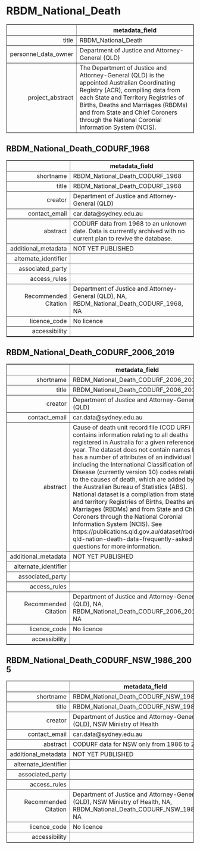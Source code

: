 RBDM_National_Death
===
<!-- html table generated in R 3.6.0 by xtable 1.8-4 package -->
<!-- Fri May 22 19:16:28 2020 -->
<table border=1>
<tr> <th>  </th> <th> metadata_field </th>  </tr>
  <tr> <td align="right"> title </td> <td> RBDM_National_Death </td> </tr>
  <tr> <td align="right"> personnel_data_owner </td> <td> Department of Justice and Attorney-General (QLD) </td> </tr>
  <tr> <td align="right"> project_abstract </td> <td> The Department of Justice and Attorney-General (QLD) is the appointed Australian Coordinating Registry (ACR), compiling data from each State and Territory Registries of Births, Deaths and Marriages (RBDMs) and from State and Chief Coroners through the National Coronial Information System (NCIS). </td> </tr>
   </table>



RBDM_National_Death_CODURF_1968
---
<!-- html table generated in R 3.6.0 by xtable 1.8-4 package -->
<!-- Fri May 22 19:16:28 2020 -->
<table border=1>
<tr> <th>  </th> <th> metadata_field </th>  </tr>
  <tr> <td align="right"> shortname </td> <td> RBDM_National_Death_CODURF_1968 </td> </tr>
  <tr> <td align="right"> title </td> <td> RBDM_National_Death_CODURF_1968 </td> </tr>
  <tr> <td align="right"> creator </td> <td> Department of Justice and Attorney-General (QLD) </td> </tr>
  <tr> <td align="right"> contact_email </td> <td> car.data@sydney.edu.au </td> </tr>
  <tr> <td align="right"> abstract </td> <td> CODURF data from 1968 to an unknown date. Data is currrently archived with no current plan to revive the database. </td> </tr>
  <tr> <td align="right"> additional_metadata </td> <td> NOT YET PUBLISHED </td> </tr>
  <tr> <td align="right"> alternate_identifier </td> <td>  </td> </tr>
  <tr> <td align="right"> associated_party </td> <td>  </td> </tr>
  <tr> <td align="right"> access_rules </td> <td>  </td> </tr>
  <tr> <td align="right"> Recommended Citation </td> <td> Department of Justice and Attorney-General (QLD), NA, RBDM_National_Death_CODURF_1968, NA </td> </tr>
  <tr> <td align="right"> licence_code </td> <td> No licence </td> </tr>
  <tr> <td align="right"> accessibility </td> <td>  </td> </tr>
   </table>



RBDM_National_Death_CODURF_2006_2019
---
<!-- html table generated in R 3.6.0 by xtable 1.8-4 package -->
<!-- Fri May 22 19:16:28 2020 -->
<table border=1>
<tr> <th>  </th> <th> metadata_field </th>  </tr>
  <tr> <td align="right"> shortname </td> <td> RBDM_National_Death_CODURF_2006_2019 </td> </tr>
  <tr> <td align="right"> title </td> <td> RBDM_National_Death_CODURF_2006_2019 </td> </tr>
  <tr> <td align="right"> creator </td> <td> Department of Justice and Attorney-General (QLD) </td> </tr>
  <tr> <td align="right"> contact_email </td> <td> car.data@sydney.edu.au </td> </tr>
  <tr> <td align="right"> abstract </td> <td> Cause of death unit record file (COD URF) contains information relating to all deaths registered in Australia for a given reference year. The dataset does not contain names but has a number of attributes of an individual including the International Classification of Disease (currently version 10) codes relating to the causes of death, which are added by the Australian Bureau of Statistics (ABS). National dataset is a compilation from state and territory Registries of Births, Deaths and Marriages (RBDMs) and from State and Chief Coroners through the National Coronial Information System (NCIS). See https://publications.qld.gov.au/dataset/rbdm-qld-nation-death-data-frequently-asked-questions for more information. </td> </tr>
  <tr> <td align="right"> additional_metadata </td> <td> NOT YET PUBLISHED </td> </tr>
  <tr> <td align="right"> alternate_identifier </td> <td>  </td> </tr>
  <tr> <td align="right"> associated_party </td> <td>  </td> </tr>
  <tr> <td align="right"> access_rules </td> <td>  </td> </tr>
  <tr> <td align="right"> Recommended Citation </td> <td> Department of Justice and Attorney-General (QLD), NA, RBDM_National_Death_CODURF_2006_2019, NA </td> </tr>
  <tr> <td align="right"> licence_code </td> <td> No licence </td> </tr>
  <tr> <td align="right"> accessibility </td> <td>  </td> </tr>
   </table>



RBDM_National_Death_CODURF_NSW_1986_2005
---
<!-- html table generated in R 3.6.0 by xtable 1.8-4 package -->
<!-- Fri May 22 19:16:28 2020 -->
<table border=1>
<tr> <th>  </th> <th> metadata_field </th>  </tr>
  <tr> <td align="right"> shortname </td> <td> RBDM_National_Death_CODURF_NSW_1986_2005 </td> </tr>
  <tr> <td align="right"> title </td> <td> RBDM_National_Death_CODURF_NSW_1986_2005 </td> </tr>
  <tr> <td align="right"> creator </td> <td> Department of Justice and Attorney-General (QLD), NSW Ministry of Health </td> </tr>
  <tr> <td align="right"> contact_email </td> <td> car.data@sydney.edu.au </td> </tr>
  <tr> <td align="right"> abstract </td> <td> CODURF data for NSW only from 1986 to 2005. </td> </tr>
  <tr> <td align="right"> additional_metadata </td> <td> NOT YET PUBLISHED </td> </tr>
  <tr> <td align="right"> alternate_identifier </td> <td>  </td> </tr>
  <tr> <td align="right"> associated_party </td> <td>  </td> </tr>
  <tr> <td align="right"> access_rules </td> <td>  </td> </tr>
  <tr> <td align="right"> Recommended Citation </td> <td> Department of Justice and Attorney-General (QLD), NSW Ministry of Health, NA, RBDM_National_Death_CODURF_NSW_1986_2005, NA </td> </tr>
  <tr> <td align="right"> licence_code </td> <td> No licence </td> </tr>
  <tr> <td align="right"> accessibility </td> <td>  </td> </tr>
   </table>


